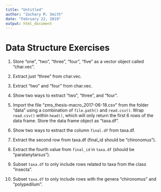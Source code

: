 ```yaml
---
title: "Untitled"
author: "Zachary M. Smith"
date: "February 22, 2019"
output: html_document
---
```


# Data Structure Exercises

1. Store "one", "two", "three", "four", "five" as a vector object called "char.vec".

2. Extract just "three" from char.vec.

3. Extract "two" and "four" from char.vec.

4. Show two ways to extract "two", "three", and "four".

5. Import the file "zms_thesis-macro_2017-06-18.csv" from the folder "data" using a combination of `file.path()` and `read.csv()`. Wrap `read.csv()` within `head()`, which will only return the first 6 rows of the data frame. Store the data frame object as "taxa.df".

6. Show two ways to extract the column `final.df` from taxa.df.

7. Extract the second row from taxa.df (final_id should be "chironomus").

8. Extract the fourth value from `final_id` in `taxa.df` (should be "paratanytarsus").

9. Subset `taxa.df` to only include rows related to taxa from the class "insecta".

11. Subset `taxa.df` to only include rows with the genera "chironomus" and "polypedilum".

